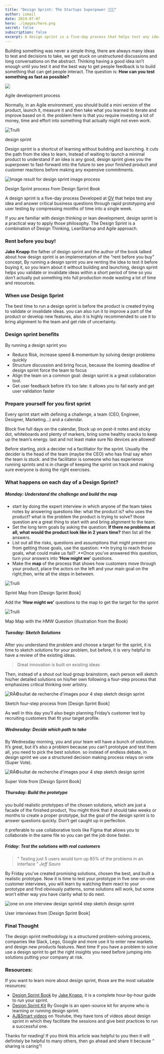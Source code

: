```yaml
---
title: "Design Sprint: The Startups Superpower 💪💪💪"
author: ismail
date: 2019-07-07
hero: ./images/hero.png
secret: false
subscription: false
excerpt: A design sprint is a five-day process that helps test any idea and answer critical business questions through rapid prototyping and user testing by compressing months of time into a single week.
---
```

Building something was never a simple thing, there are always many ideas to test and decisions to take, we get stuck on unstructured discussions and long conversations on the abstract. Thinking having a good idea isn’t enough until you test it and the best way to get people feedback is to build something that can get people interact. The question is:  **How can you test something as fast as possible?**

![ ](https://cdn-images-1.medium.com/max/1600/1*gg1AeMeYeJgOItkq9WGPGQ.png)

Agile development process

Normally, in an Agile environment, you should build a mini version of the product, launch it, measure it and then take what you learned to iterate and improve based on it. the problem here is that you require investing a lot of money, time and effort into something that actually might not even work.

![Trulli](https://cdn-images-1.medium.com/max/1600/1*iaUH4bHRD6xHJha2eeyFGQ.png)

design sprint

Design sprint is a shortcut of learning without building and launching. it cuts the path from the idea to learn, Instead of waiting to launch a minimal product to understand if an idea is any good, design sprint gives you the superpower to fast-forward into the future to see your finished product and customer reactions before making any expensive commitments.

![Image result for design sprint image process](https://cdn-images-1.medium.com/max/1600/1*epqcNSs9BLwjvLfW8tkMrg.jpeg)

Design Sprint process from Design Sprint Book

A design sprint is a five-day process Developed at  [GV](http://gv.com/)  that helps test any idea and answer critical business questions through rapid prototyping and user testing by compressing months of time into a single week.

If you are familiar with design thinking or lean development, design sprint is a practical way to apply those philosophy. The Design Sprint is a combination of Design Thinking, LeanStartup and Agile approach.

### Rent before you buy!

**Jake Knapp**  the father of design sprint and the author of the book talked about how design sprint is an implementation of the “rent before you buy” concept, By running a design sprint you are renting the idea to test it before buying it, so you learn about it without building and launching, design sprint helps you validate or invalidate ideas within a short period of time so you don’t actually put something into full production mode wasting a lot of time and resources.

### When use Design Sprint

The best time to run a design sprint is before the product is created trying to validate or invalidate ideas. you can also run it to improve a part of the product or develop new features, also it is highly recommended to use it to bring alignment to the team and get ride of uncertainty.

### Design sprint benefits

By running a design sprint you

-   Reduce Risk, increase speed & momentum by solving design problems quickly
-   Structure discussion and bring focus, because the looming deadline of design sprint force the team to focus
-   Align the team on a common goal: design sprint is a great collaboration tool.
-   Get user feedback before it’s too late: it allows you to fail early and get user validation faster

### Prepare yourself for you first sprint

Every sprint start with defining a challenge, a team (CEO, Engineer, Designer, Marketing…) and a calendar.

Block five full days on the calendar, Stock up on post-it notes and sticky dot, whiteboards and plenty of markers, bring some healthy snacks to keep up the team’s energy. last and not least make sure No devices are allowed!

Before starting, pick a decider nd a facilitator for the sprint. Usually the decider is the head of the team (maybe the CEO) who has final say when the team is stuck. and the facilitator is someone who has experience running sprints and is in charge of keeping the sprint on track and making sure everyone is doing the right exercises.

### What happens on each day of a Design Sprint?

##### **Monday:**  Understand the challenge and build the map

-   start by doing the expert interview in which anyone of the team takes notes by answering questions like: what the product is? who uses the product? what is the problem the product is trying to solve? those question are a great thing to start with and bring alignment to the team.
-   Set the long term goals by asking the question:  **If there no problems at all, what would the product look like in 2 years time?**  then list all the answers.
-   List out all the risks, questions and assumptions that might prevent you from getting those goals, use the question:  **In trying to reach those goals, what could make us fail? .**Once you’ve answered this question, turn your answers into  **‘How might we’**  questions.
-   Make the  **map**  of the process that shows how customers move through your product, place the actors on the left and your main goal on the right,then, write all the steps in between.

![Trulli](https://cdn-images-1.medium.com/max/1600/1*KvXvyCpT3d8zrEZCBWhKRA.jpeg)

Sprint Map from [Design Sprint Book]

Add the  **‘How might we’**  questions to the map to get the target for the sprint

![Trulli](https://cdn-images-1.medium.com/max/1600/1*maiBpnKh1-zlPB3SjCp3YA.png)

Map Map with the HMW Question (illustration from the Book)

##### **Tuesday:**  Sketch Solutions

After you understand the problem and choose a target for the sprint, it is time to sketch solutions for your problem, but before, it is very helpful to have a review of the existing ideas.

> Great innovation is built on existing ideas

Then, instead of a shout out loud group brainstorm, each person will sketch his/her detailed solutions on his/her own following a four-step process that emphasizes critical thinking over artistry.

![RÃ©sultat de recherche d'images pour 4 step  sketch design sprint](https://cdn-images-1.medium.com/max/1600/1*e7cne7N1ubMcdWrW96cdFw.png)

Sketch four-step process from [Design Sprint Book]

As well in this day you’ll also begin planning Friday’s customer test by recruiting customers that fit your target profile.

##### **Wednesday:**  Decide which path to take

By Wednesday morning, you and your team will have a bunch of solutions. It’s great, but it’s also a problem because you can’t prototype and test them all, you need to pick the best solution. so instead of endless debate, in design sprint we use a structured decision making process relays on vote (Super Vote).

![RÃ©sultat de recherche d'images pour 4 step  sketch design sprint](https://cdn-images-1.medium.com/max/1600/1*W6m42D2P4VnUyK-6O91ZyA.png)

Super Vote from [Design Sprint Book]

##### **Thursday:**  Build the prototype

you build realistic prototypes of the chosen solutions, which are just a facade of the finished product, You might think that it should take weeks or months to create a proper prototype, but the goal of the design sprint is to answer questions quickly. Don’t get caught up in perfection.

it preferable to use collaborative tools like Figma that allows you to collaborate in the same file so you can get the job done faster.

##### **Friday:**  Test the solutions with real customers

> “ Testing just 5 users would turn up 85% of the problems in an interface ”  _Jeff Sauro_

By Friday you’ve created promising solutions, chosen the best, and built a realistic prototype. Now it is time to test your prototype in five one-on-one customer interviews, you will learn by watching them react to your prototype and find obviously patterns, some solutions will work, but some won’t either way you have clarity what to do next.

![one on one interview  design sprint4 step  sketch design sprint](https://cdn-images-1.medium.com/max/1600/1*sBeJ5_367qloO0XQpEsbzg.png)

User interviews from [Design Sprint Book]

### Final Thought

The design sprint methodology is a structured problem-solving process, companies like Slack, Lego, Google and more use it to enter new markets and design new products features. Next time If you have a problem to solve use a design sprint to get the right insights you need before jumping into solutions putting your company at risk.

### Resources:

If you want to learn more about design sprint, those are the most valuable resources:

-   [Design Sprint Book](https://www.amazon.com/Sprint-Solve-Problems-Test-Ideas/dp/150112174X/ref=sr_1_1?keywords=9781501121746&linkCode=qs&qid=1562422937&s=books&sr=1-1)  by  [Jake Knapp](https://medium.com/u/f230699aec44), it is a complete hour-by-hour guide to run your sprint.
-   [Design Sprint Kit](https://designsprintkit.withgoogle.com/)  By Google is an open-source kit for anyone who is learning or running design sprint.
-   [AJ&Smart videos](https://www.youtube.com/channel/UCeB_OpLspKJGiKv1CYkWFFw)  on Youtube, they have tons of videos about design sprint in which they facilitate the sessions and give best practices to run a successful one.

  

Thanks for reading! If you think this article was helpful to you then it will definitely be helpful to many others, then go ahead and share it because “ sharing is caring”!